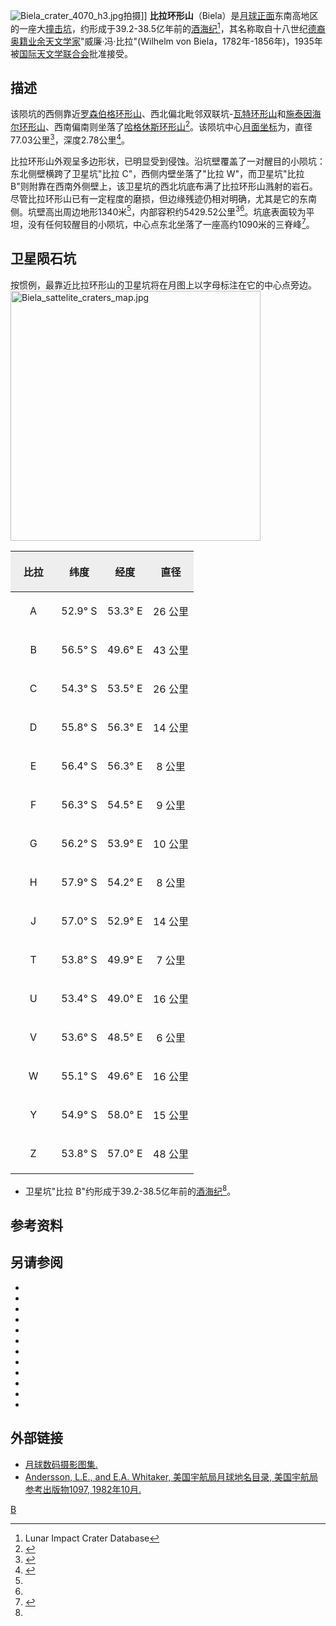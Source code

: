 {{lunar crater data|
 image=Normal biela2007-04-22a.jpg|240px|
 caption=2012年赫特福德大学贝福德布利天文台拍摄|
 latitude=54.99|
 N_or_S=S|
 longitude=51.63|
 E_or_W=E|
 diameter=77.03公里|
 depth=2.78公里|
 colong=310|
 eponym=威廉·冯·比拉}}
[[File:Biela_crater_4070_h3.jpg|thumb]]拍摄]]
'''比拉环形山'''（Biela）是[[月球正面|月球正面]]东南高地区的一座大[[撞击坑|撞击坑]]，约形成于39.2-38.5亿年前的[[酒海纪|酒海纪]]<ref name=LICD>Lunar Impact Crater Database</ref>，其名称取自十八世纪[[德裔|德裔]][[奥地利|奥籍]][[业余天文学|业余天文学家]]"威廉·冯·比拉"(Wilhelm von Biela，1782年-1856年)，1935年被[[国际天文学联合会|国际天文学联合会]]批准接受。

==描述== 
该陨坑的西侧靠近[[罗森伯格环形山|罗森伯格环形山]]、西北偏北毗邻双联坑-[[瓦特环形山|瓦特环形山]]和[[施泰因海尔环形山|施泰因海尔环形山]]、西南偏南则坐落了[[哈格休斯环形山|哈格休斯环形山]]<ref>{{Cite web |url=http://planetarynames.wr.usgs.gov/images/Lunar/lac_128_lo.pdf |title=Crater Biela on LAC-128 map. |access-date=2016-10-15 |archive-date=2013-02-20 |archive-url=https://web.archive.org/web/20130220221458/http://planetarynames.wr.usgs.gov/images/Lunar/lac_128_lo.pdf |dead-url=no }}</ref>。该陨坑中心[[月面坐标|月面坐标]]为{{Coord|54.99|S|51.63|E|globe:Moon|nogoogle=1|noosm=1}}，直径77.03公里<ref name="IAU">{{Cite web |url=http://planetarynames.wr.usgs.gov/Feature/739 |title=Directory of the International Astronomical Union |access-date=2016-10-15 |archive-date=2019-12-30 |archive-url=https://web.archive.org/web/20191230220526/https://planetarynames.wr.usgs.gov/Feature/739 |dead-url=no }}</ref>，深度2.78公里<ref>{{Cite web |url=http://fisherka.csolutionshosting.net/astronote/plan/craterdepth/html/CraterDepthFeatureNameWestfall.html |title=John E. Westfall's Atlas of the Lunar Terminator, Cambridge Univ. Press (2000) |access-date=2016-10-15 |archive-date=2014-12-18 |archive-url=https://archive.today/20141218234310/http://fisherka.csolutionshosting.net/astronote/plan/craterdepth/html/CraterDepthFeatureNameWestfall.html |dead-url=no }}</ref>。

比拉环形山外观呈多边形状，已明显受到侵蚀。沿坑壁覆盖了一对醒目的小陨坑：东北侧壁横跨了卫星坑"比拉 C"，西侧内壁坐落了"比拉 W"，而卫星坑"比拉 B"则附靠在西南外侧壁上，该卫星坑的西北坑底布满了比拉环形山溅射的岩石。尽管比拉环形山已有一定程度的磨损，但边缘残迹仍相对明确，尤其是它的东南侧。坑壁高出周边地形1340米<ref name="LICD"/>，内部容积约5429.52公里<sup>3</sup><ref name="LICD"/>。坑底表面较为平坦，没有任何较醒目的小陨坑，中心点东北坐落了一座高约1090米的三脊峰<ref name="WIKI">{{Cite web |url=http://the-moon.wikispaces.com/Biela |title=Description Crater online The Moon-Wiki |access-date=2016-10-15 |archive-date=2018-05-07 |archive-url=https://web.archive.org/web/20180507083727/http://the-moon.wikispaces.com/Biela |dead-url=yes }}</ref>。

==卫星陨石坑==
按惯例，最靠近比拉环形山的卫星坑将在月图上以字母标注在它的中心点旁边。
[[Image:Biela_sattelite_craters_map.jpg|400px]]

{| class="wikitable"
!width="25%" style="background:#eeeeee;" |比拉 
!width="25%" style="background:#eeeeee;" |纬度
!width="25%" style="background:#eeeeee;" |经度
!width="25%" style="background:#eeeeee;" |直径
|-
|align="center"|A
|align="center"|52.9° S
|align="center"|53.3° E
|align="center"|26 公里
|-
|align="center"|B
|align="center"|56.5° S
|align="center"|49.6° E
|align="center"|43 公里
|-
|align="center"|C
|align="center"|54.3° S
|align="center"|53.5° E
|align="center"|26 公里
|-
|align="center"|D
|align="center"|55.8° S
|align="center"|56.3° E
|align="center"|14 公里
|-
|align="center"|E
|align="center"|56.4° S
|align="center"|56.3° E
|align="center"|8 公里
|-
|align="center"|F
|align="center"|56.3° S
|align="center"|54.5° E
|align="center"|9 公里
|-
|align="center"|G
|align="center"|56.2° S
|align="center"|53.9° E
|align="center"|10 公里
|-
|align="center"|H
|align="center"|57.9° S
|align="center"|54.2° E
|align="center"|8 公里
|-
|align="center"|J
|align="center"|57.0° S
|align="center"|52.9° E
|align="center"|14 公里
|-
|align="center"|T
|align="center"|53.8° S
|align="center"|49.9° E
|align="center"|7 公里
|-
|align="center"|U
|align="center"|53.4° S
|align="center"|49.0° E
|align="center"|16 公里
|-
|align="center"|V
|align="center"|53.6° S
|align="center"|48.5° E
|align="center"|6 公里
|-
|align="center"|W
|align="center"|55.1° S
|align="center"|49.6° E
|align="center"|16 公里
|-
|align="center"|Y
|align="center"|54.9° S
|align="center"|58.0° E
|align="center"|15 公里
|-
|align="center"|Z
|align="center"|53.8° S
|align="center"|57.0° E
|align="center"|48 公里
|}{{clear}}
* 卫星坑"比拉 B"约形成于39.2-38.5亿年前的[[酒海纪|酒海纪]]<ref name="LICD"/>。

==参考资料==
{{Reflist}}

==另请参阅==
* {{cite book
  | last1 = Andersson
  | first1 = L. E.
  | last2 = Whitaker
  | first2 = E. A.
  | authorlink2 = Ewen Whitaker
  | date = 1982
  | title = [[NASA|NASA]] Catalogue of Lunar Nomenclature
  | publisher = NASA RP-1097
  | ref = harv
  }}
* {{cite web
  | last = Blue
  | first = Jennifer
  | date = July 25, 2007
  | title = Gazetteer of Planetary Nomenclature
  | publisher = [[United_States_Geological_Survey|USGS]]
  | url = http://planetarynames.wr.usgs.gov/
  | accessdate = 2007-08-05
  | ref = harv
  | archive-date = 2012-04-08
  | archive-url = https://www.webcitation.org/66mXDr4G9?url=http://planetarynames.wr.usgs.gov/
  | dead-url = no
  }}
* {{cite book
  | last1 = Bussey
  | first1 = B.
  | authorlink1 = Ben Bussey
  | last2 = Spudis
  | first2 = P.
  | authorlink2 = Paul Spudis
  | date = 2004
  | title = The Clementine Atlas of the Moon
  | publisher = Cambridge University Press
  | location = New York
  | isbn = 978-0-521-81528-4
  | ref = harv
  }}
* {{cite book
  | last1 = Cocks
  | first1 = Elijah E.
  | last2 = Cocks
  | first2 = Josiah C.
  | date = 1995
  | title = Who's Who on the Moon: A Biographical Dictionary of Lunar Nomenclature
  | url = https://archive.org/details/isbn_9780936389271
  | publisher = Tudor Publishers
  | isbn = 978-0-936389-27-1
  | ref = harv
  }}
* {{cite web
  | last = McDowell
  | first = Jonathan
  | date = July 15, 2007
  | url = http://host.planet4589.org/astro/lunar/
  | title = Lunar Nomenclature
  | publisher = Jonathan's Space Report
  | accessdate = 2007-10-24
  | ref = harv
  | archive-date = 2012-05-26
  | archive-url = https://www.webcitation.org/67wcYNfK3?url=http://host.planet4589.org/astro/lunar/
  | dead-url = no
  }}
* {{cite journal| last1 = Menzel| first1 = D. H.| last2 = Minnaert| first2 = M.| last3 = Levin| first3 = B.| last4 = Dollfus| first4 = A.| last5 = Bell| first5 = B.| title = Report on Lunar Nomenclature by the Working Group of Commission 17 of the IAU| doi = 10.1007/BF00171763| journal = Space Science Reviews| volume = 12| issue = 2| pages = 136–186| date = 1971| bibcode = 1971SSRv...12..136M| ref = harv}}
* {{cite book
  | first = Patrick
  | last = Moore
  | authorlink = Patrick Moore
  | date = 2001
  | title = On the Moon
  | url = https://archive.org/details/patrickmooreonmo00patr
  | publisher = Sterling Publishing Co.
  | isbn = 978-0-304-35469-6
  | ref = harv
  }}
* {{cite book
  | first = Fred W.
  | last = Price
  | date = 1988
  | title = The Moon Observer's Handbook
  | publisher = Cambridge University Press
  | isbn = 978-0-521-33500-3
  | ref = harv
  }}
* {{cite book
  | last = Rükl
  | first = Antonín
  | authorlink = Antonín Rükl
  | date = 1990
  | title = Atlas of the Moon
  | publisher = Kalmbach Books
  | isbn = 978-0-913135-17-4
  | ref = harv
  }}
* {{cite book
  | last = Webb
  | first = Rev. T. W.
  | authorlink = Thomas William Webb
  | date = 1962
  | title = Celestial Objects for Common Telescopes
  | url = https://archive.org/details/celestialobjects00webb
  | edition = 6th revised
  | publisher = Dover
  | isbn = 978-0-486-20917-3
  | ref = harv
  }}
* {{cite book
  | first = Ewen A.
  | last = Whitaker
  | authorlink = Ewen Whitaker
  | date = 1999
  | title = Mapping and Naming the Moon
  | publisher = Cambridge University Press
  | isbn = 978-0-521-62248-6
  | ref = harv
  }}
* {{cite book
  | first = Peter T.
  | last = Wlasuk
  | date = 2000
  | title = Observing the Moon
  | publisher = Springer
  | isbn = 978-1-85233-193-1
  | ref = harv
 }}

==外部链接==
* [http://www.lpi.usra.edu/resources/lunar_orbiter/bin/srch_nam.shtml?Biela%7C0 月球数码摄影图集.] {{Wayback|url=http://www.lpi.usra.edu/resources/lunar_orbiter/bin/srch_nam.shtml?Biela%7C0 |date=20201127013246 }}
* [http://planet4589.org/astro/lunar/RP-1097.pdf Andersson, L.E., and E.A. Whitaker,  美国宇航局月球地名目录, 美国宇航局参考出版物1097, 1982年10月.] {{Wayback|url=http://planet4589.org/astro/lunar/RP-1097.pdf |date=20141006125838 }}

[[Category:月球环形山|B]]
{{月球环形山 (A-B)}}